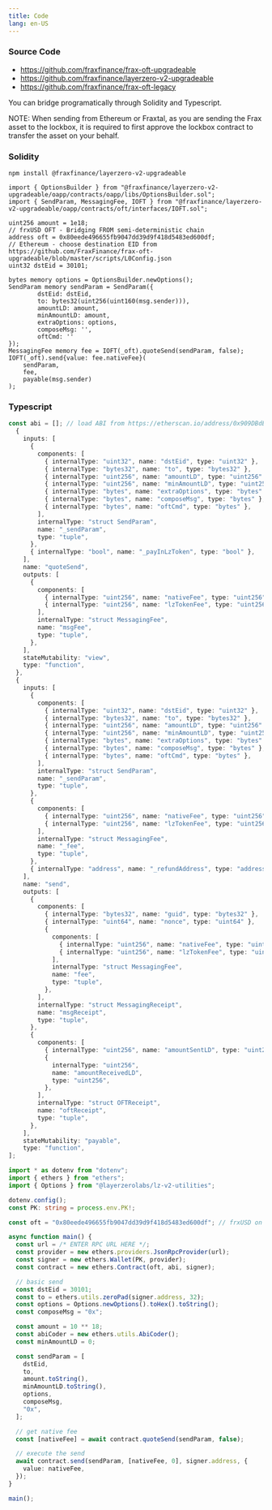 ```yaml
---
title: Code
lang: en-US
---
```


### Source Code

- https://github.com/fraxfinance/frax-oft-upgradeable
- https://github.com/fraxfinance/layerzero-v2-upgradeable
- https://github.com/fraxfinance/frax-oft-legacy

You can bridge programatically through Solidity and Typescript.

NOTE: When sending from Ethereum or Fraxtal, as you are sending the Frax asset to the lockbox, it is required to first approve the lockbox contract to transfer the asset on your behalf.

### Solidity

```
npm install @fraxfinance/layerzero-v2-upgradeable
```

```solidity
import { OptionsBuilder } from "@fraxfinance/layerzero-v2-upgradeable/oapp/contracts/oapp/libs/OptionsBuilder.sol";
import { SendParam, MessagingFee, IOFT } from "@fraxfinance/layerzero-v2-upgradeable/oapp/contracts/oft/interfaces/IOFT.sol";

uint256 amount = 1e18;
// frxUSD OFT - Bridging FROM semi-deterministic chain
address oft = 0x80eede496655fb9047dd39d9f418d5483ed600df;
// Ethereum - choose destination EID from https://github.com/FraxFinance/frax-oft-upgradeable/blob/master/scripts/L0Config.json
uint32 dstEid = 30101;

bytes memory options = OptionsBuilder.newOptions();
SendParam memory sendParam = SendParam({
        dstEid: dstEid,
        to: bytes32(uint256(uint160(msg.sender))),
        amountLD: amount,
        minAmountLD: amount,
        extraOptions: options,
        composeMsg: '',
        oftCmd: ''
});
MessagingFee memory fee = IOFT(_oft).quoteSend(sendParam, false);
IOFT(_oft).send{value: fee.nativeFee}(
    sendParam,
    fee,
    payable(msg.sender)
);
```

### Typescript

```typescript
const abi = []; // load ABI from https://etherscan.io/address/0x909DBdE1eBE906Af95660033e478D59EFe831fED#code
  {
    inputs: [
      {
        components: [
          { internalType: "uint32", name: "dstEid", type: "uint32" },
          { internalType: "bytes32", name: "to", type: "bytes32" },
          { internalType: "uint256", name: "amountLD", type: "uint256" },
          { internalType: "uint256", name: "minAmountLD", type: "uint256" },
          { internalType: "bytes", name: "extraOptions", type: "bytes" },
          { internalType: "bytes", name: "composeMsg", type: "bytes" },
          { internalType: "bytes", name: "oftCmd", type: "bytes" },
        ],
        internalType: "struct SendParam",
        name: "_sendParam",
        type: "tuple",
      },
      { internalType: "bool", name: "_payInLzToken", type: "bool" },
    ],
    name: "quoteSend",
    outputs: [
      {
        components: [
          { internalType: "uint256", name: "nativeFee", type: "uint256" },
          { internalType: "uint256", name: "lzTokenFee", type: "uint256" },
        ],
        internalType: "struct MessagingFee",
        name: "msgFee",
        type: "tuple",
      },
    ],
    stateMutability: "view",
    type: "function",
  },
  {
    inputs: [
      {
        components: [
          { internalType: "uint32", name: "dstEid", type: "uint32" },
          { internalType: "bytes32", name: "to", type: "bytes32" },
          { internalType: "uint256", name: "amountLD", type: "uint256" },
          { internalType: "uint256", name: "minAmountLD", type: "uint256" },
          { internalType: "bytes", name: "extraOptions", type: "bytes" },
          { internalType: "bytes", name: "composeMsg", type: "bytes" },
          { internalType: "bytes", name: "oftCmd", type: "bytes" },
        ],
        internalType: "struct SendParam",
        name: "_sendParam",
        type: "tuple",
      },
      {
        components: [
          { internalType: "uint256", name: "nativeFee", type: "uint256" },
          { internalType: "uint256", name: "lzTokenFee", type: "uint256" },
        ],
        internalType: "struct MessagingFee",
        name: "_fee",
        type: "tuple",
      },
      { internalType: "address", name: "_refundAddress", type: "address" },
    ],
    name: "send",
    outputs: [
      {
        components: [
          { internalType: "bytes32", name: "guid", type: "bytes32" },
          { internalType: "uint64", name: "nonce", type: "uint64" },
          {
            components: [
              { internalType: "uint256", name: "nativeFee", type: "uint256" },
              { internalType: "uint256", name: "lzTokenFee", type: "uint256" },
            ],
            internalType: "struct MessagingFee",
            name: "fee",
            type: "tuple",
          },
        ],
        internalType: "struct MessagingReceipt",
        name: "msgReceipt",
        type: "tuple",
      },
      {
        components: [
          { internalType: "uint256", name: "amountSentLD", type: "uint256" },
          {
            internalType: "uint256",
            name: "amountReceivedLD",
            type: "uint256",
          },
        ],
        internalType: "struct OFTReceipt",
        name: "oftReceipt",
        type: "tuple",
      },
    ],
    stateMutability: "payable",
    type: "function",
];

import * as dotenv from "dotenv";
import { ethers } from "ethers";
import { Options } from "@layerzerolabs/lz-v2-utilities";

dotenv.config();
const PK: string = process.env.PK!;

const oft = "0x80eede496655fb9047dd39d9f418d5483ed600df"; // frxUSD on semi-deterministic chain

async function main() {
  const url = /* ENTER RPC URL HERE */;
  const provider = new ethers.providers.JsonRpcProvider(url);
  const signer = new ethers.Wallet(PK, provider);
  const contract = new ethers.Contract(oft, abi, signer);

  // basic send
  const dstEid = 30101;
  const to = ethers.utils.zeroPad(signer.address, 32);
  const options = Options.newOptions().toHex().toString();
  const composeMsg = "0x";

  const amount = 10 ** 18;
  const abiCoder = new ethers.utils.AbiCoder();
  const minAmountLD = 0;

  const sendParam = [
    dstEid,
    to,
    amount.toString(),
    minAmountLD.toString(),
    options,
    composeMsg,
    "0x",
  ];

  // get native fee
  const [nativeFee] = await contract.quoteSend(sendParam, false);

  // execute the send
  await contract.send(sendParam, [nativeFee, 0], signer.address, {
    value: nativeFee,
  });
}

main();
```
